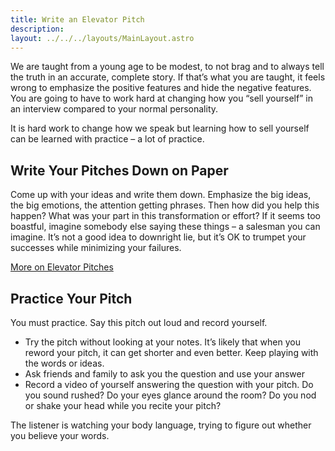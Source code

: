 ```yaml
---
title: Write an Elevator Pitch
description: 
layout: ../../../layouts/MainLayout.astro
---
```


We are taught from a young age to be modest, to not brag and to always tell the truth in an accurate, complete story. If that’s what you are taught, it feels wrong to emphasize the positive features and hide the negative features. You are going to have to work hard at changing how you “sell yourself” in an interview compared to your normal personality. 

It is hard work to change how we speak but learning how to sell yourself can be learned with practice – a lot of practice. 

## Write Your Pitches Down on Paper

Come up with your ideas and write them down. Emphasize the big ideas, the big emotions, the attention getting phrases. Then how did you help this happen? What was your part in this transformation or effort? 
If it seems too boastful, imagine somebody else saying these things – a salesman you can imagine. It’s not a good idea to downright lie, but it’s OK to trumpet your successes while minimizing your failures.

[More on Elevator Pitches](./common-ideas/elevator-pitches)

## Practice Your Pitch

You must practice. Say this pitch out loud and record yourself. 
- Try the pitch without looking at your notes. It’s likely that when you reword your pitch, it can get shorter and even better. Keep playing with the words or ideas.
- Ask friends and family to ask you the question and use your answer
- Record a video of yourself answering the question with your pitch. Do you sound rushed? Do your eyes glance around the room? Do you nod or shake your head while you recite your pitch?

The listener is watching your body language, trying to figure out whether you believe your words. 
